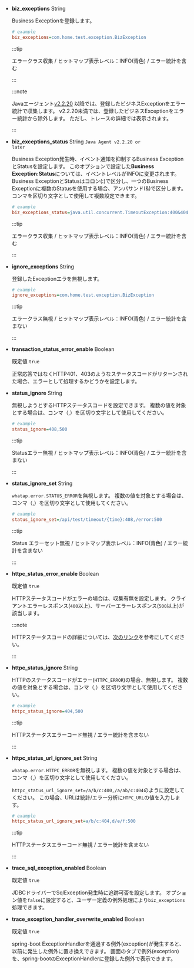 - **biz_exceptions** <span class='type'>String</span>

  Business Exceptionを登録します。

  ```ini title="whatap.conf"
  # example
  biz_exceptions=com.home.test.exception.BizException
  ```

  :::tip

  エラークラス収集 / ヒットマップ表示レベル：<span class="normal">INFO</span>(青色) / エラー統計を含む

  :::

  :::note

  Javaエージェント[v2.2.20](../release-notes/java/java-2_2_20) 以降では、登録したビジネスExceptionをエラー統計で収集します。 v2.2.20未満では、登録したビジネスExceptionをエラー統計から除外します。 ただし、トレースの詳細では表示されます。

  :::

- **biz_exceptions_status** <span class='type'>String</span> <code class='my'>Java Agent v2.2.20 or later</code>

  Business Exception発生時、イベント通知を抑制するBusiness ExceptionとStatusを設定します。 このオプションで設定した**Business Exception:Status**については、イベントレベルが<span class="normal">INFO</span>に変更されます。 Business ExceptionとStatusはコロン(:)で区分し、一つのBusiness Exceptionに複数のStatusを使用する場合、アンパサンド(&)で区分します。 コンマを区切り文字として使用して複数設定できます。

  ```ini title='whatap.conf'
  # example
  biz_exceptions_status=java.util.concurrent.TimeoutException:400&404&408,java.lang.Exception:200
  ```

  :::tip

  エラークラス収集 / ヒットマップ表示レベル：<span class="normal">INFO</span>(青色) / エラー統計を含む

  :::

- **ignore_exceptions** <span class='type'>String</span>

  登録したExceptionエラを無視します。

  ```ini title="whatap.conf"
  # example
  ignore_exceptions=com.home.test.exception.BizException
  ```

  :::tip

  エラークラス無視 / ヒットマップ表示レベル：<span class="normal">INFO</span>(青色) / エラー統計を含まない

  :::

- **transaction_status_error_enable** <span class='type'>Boolean</span>

  既定値 `true`

  正常応答ではなくHTTP401、403のようなステータスコードがリターンされた場合、エラーとして処理するかどうかを設定します。

- **status_ignore** <span class='type'>String</span>

  無視しようとするHTTPステータスコードを設定できます。 複数の値を対象とする場合は、コンマ（,）を区切り文字として使用してください。

  ```ini title='whatap.conf'
  # example
  status_ignore=408,500
  ```

  :::tip

  Statusエラー無視 / ヒットマップ表示レベル：<span class="normal">INFO</span>(青色) / エラー統計を含まない

  :::

- **status_ignore_set** <span class='type'>String</span>

  `whatap.error.STATUS_ERROR`を無視します。 複数の値を対象とする場合は、コンマ（,）を区切り文字として使用してください。

  ```ini title='whatap.conf'
  # example
  status_ignore_set=/api/test/timeout/{time}:408,/error:500
  ```

  :::tip

  Status エラーセット無視 / ヒットマップ表示レベル：<span class="normal">INFO</span>(青色) / エラー統計を含まない

  :::

- **httpc_status_error_enable** <span class='type'>Boolean</span>

  既定値 `true`

  HTTPステータスコードがエラーの場合は、収集有無を設定します。 クライアントエラーレスポンス(`400`以上)、サーバーエラーレスポンス(`500`以上)が該当します。

  :::note

  HTTPステータスコードの詳細については、[次のリンク](https://developer.mozilla.org/docs/Web/HTTP/Status)を参考にしてください。

  :::

- **httpc_status_ignore** <span class='type'>String</span>

  HTTPのステータスコードがエラー(`HTTPC_ERROR`)の場合、無視します。 複数の値を対象とする場合は、コンマ（,）を区切り文字として使用してください。

  ```ini title='whatap.conf'
  # example
  httpc_status_ignore=404,500
  ```

  :::tip

  HTTPステータスエラーコード無視 / エラー統計を含まない

  :::

- **httpc_status_url_ignore_set** <span class='type'>String</span>

  `whatap.error.HTTPC_ERROR`を無視します。 複数の値を対象とする場合は、コンマ（,）を区切り文字として使用してください。

  `httpc_status_url_ignore_set=/a/b/c:400,/a/ab/c:404`のように設定してください。 この場合、URLは統計/エラー分析に`HTPC_URL`の値を入力します。

  ```ini title='whatap.conf'
  # example
  httpc_status_url_ignore_set=a/b/c:404,d/e/f:500
  ```

  :::tip

  HTTPステータスエラーコード無視 / エラー統計を含まない

  :::

- **trace_sql_exception_enabled** <span class='type'>Boolean</span>

  既定値 `true`

  JDBCドライバーでSqlException発生時に追跡可否を設定します。 オプション値を`false`に設定すると、ユーザー定義の例外処理により`biz_exceptions`処理できます。

- **trace_exception_handler_overwrite_enabled** <span class='type'>Boolean</span>

  既定値 `true`

  spring-boot ExceptionHandlerを通過する例外(exception)が発生すると、以前に発生した例外に置き換えできます。 <Cmdname sid="TTL06209" className="uitext" />画面の<Cmdname sid="TTL06125" className="uitext" />タブで例外(exception)を、spring-bootのExceptionHandlerに登録した例外で表示できます。
